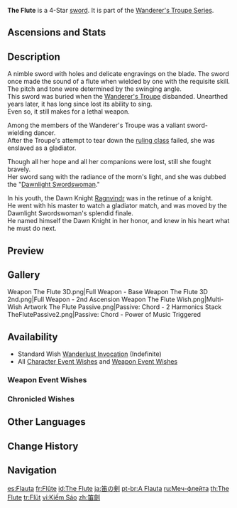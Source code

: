 {{Weapon Infobox
|id             = 11402
|image          = <gallery>
Weapon The Flute.png|Base
Weapon The Flute 2nd.png|2nd Ascension
</gallery>
|type           = Sword
|releaseDate    = 2020-09-28
|quality        = 4
|base_atk       = 42
|2nd_stat_type  = ATK
|2nd_stat       = 9%
|obtain         = Wishes
|series         = Wanderer's Troupe
|passive        = Chord
|effect         = Normal or Charged Attacks grant a Harmonic on hits. Gaining 5 Harmonics triggers the power of music and deals (var1)% ATK DMG to surrounding enemies. Harmonics last up to 30s, and a maximum of 1 can be gained every 0.5s.
|eff_rank1_var1 = 100
|eff_rank2_var1 = 125
|eff_rank3_var1 = 150
|eff_rank4_var1 = 175
|eff_rank5_var1 = 200
|eff_att1       = Physical DMG
|eff_att2       = Effect Triggered by Normal Attack
}}
{{Description|Beneath its rusty exterior is a lavishly decorated thin blade. It swings as swiftly as the wind.}}
'''The Flute''' is a 4-Star [[sword]]. It is part of the [[Wanderer's Troupe Series]].

==Ascensions and Stats==
{{Weapon Ascensions and Stats
|ascendMat1 = Boreal Wolf's Milk Tooth
|ascendMat2 = Boreal Wolf's Cracked Tooth
|ascendMat3 = Boreal Wolf's Broken Fang
|ascendMat4 = Boreal Wolf's Nostalgia
|bossMat1   = Dead Ley Line Branch
|bossMat2   = Dead Ley Line Leaves
|bossMat3   = Ley Line Sprout
|commonMat1 = Slime Condensate
|commonMat2 = Slime Secretions
|commonMat3 = Slime Concentrate
}}

==Description==
A nimble sword with holes and delicate engravings on the blade. The sword once made the sound of a flute when wielded by one with the requisite skill. The pitch and tone were determined by the swinging angle.<br>
This sword was buried when the [[Wanderer's Troupe (Faction)|Wanderer's Troupe]] disbanded. Unearthed years later, it has long since lost its ability to sing.<br>
Even so, it still makes for a lethal weapon.

Among the members of the Wanderer's Troupe was a valiant sword-wielding dancer.<br>
After the Troupe's attempt to tear down the [[Mondstadt Aristocracy|ruling class]] failed, she was enslaved as a gladiator.

Though all her hope and all her companions were lost, still she fought bravely.<br>
Her sword sang with the radiance of the morn's light, and she was dubbed the "[[Dawnlight Swordswoman]]."

In his youth, the Dawn Knight [[Ragnvindr]] was in the retinue of a knight.<br>
He went with his master to watch a gladiator match, and was moved by the Dawnlight Swordswoman's splendid finale.<br>
He named himself the Dawn Knight in her honor, and knew in his heart what he must do next.

==Preview==
{{Preview
|file    = Weapon The Flute Passive Stacks
|caption = Passive: Chord - 4 Harmonics Stack
}}

==Gallery==
<gallery>
Weapon The Flute 3D.png|Full Weapon - Base
Weapon The Flute 3D 2nd.png|Full Weapon - 2nd Ascension
Weapon The Flute Wish.png|Multi-Wish Artwork
The Flute Passive.png|Passive: Chord - 2 Harmonics Stack
TheFlutePassive2.png|Passive: Chord - Power of Music Triggered
</gallery>

==Availability==
*Standard Wish [[Wanderlust Invocation]] (Indefinite)
*All [[Character Event Wishes]] and [[Weapon Event Wishes]]

===Weapon Event Wishes===
{{Featured}}

===Chronicled Wishes===
{{Featured|chronicled=1}}

==Other Languages==
{{Other Languages
|1_en      = The Flute
|1_zhs     = 笛剑
|1_zhs_rm  = Dí jiàn
|1_zht     = 笛劍
|1_zht_rm  = Dí jiàn
|1_zh_tl   = Flute sword
|1_ja      = 笛の剣
|1_ja_rm   = Fue no Ken
|1_ja_tl   = Flute Sword
|1_ko      = 피리검
|1_ko_tl   = The Flute Sword
|1_es      = Flauta
|1_es_tl   = Flute
|1_fr      = Flûte
|1_fr_tl   = Flute
|1_ru      = Меч-флейта
|1_ru_tl   = The Flute Sword
|1_th      = The Flute
|1_vi      = Kiếm Sáo
|1_vi_tl   = Flute Sword
|1_de      = Flöte
|1_de_tl   = Flute
|1_id      = The Flute
|1_pt      = A Flauta
|1_pt_tl   = The Flute
|1_tr      = Flüt
|1_tr_tl   = Flute
|1_it      = Flauto
|1_it_tl   = Flute

|2_en      = Chord
|2_zhs     = 和弦
|2_zhs_rm  = Héxián
|2_zht     = 和弦
|2_zht_rm  = Héxián
|2_zh_tl   = 
|2_ja      = 和音
|2_ja_rm   = Waon
|2_ja_tl   = Chord
|2_ko      = 화음
|2_ko_tl   = Chord
|2_es      = Acorde
|2_es_tl   = Chord
|2_fr      = Accord
|2_fr_tl   = Chord
|2_ru      = Аккорд
|2_ru_tl   = Chord
|2_th      = Chord
|2_vi      = Hợp Huyền
|2_vi_tl   = 
|2_de      = Akkord
|2_de_tl   = Chord
|2_id      = Chord
|2_pt      = Acorde
|2_pt_tl   = 
|2_tr      = Akor
|2_tr_tl   = Chord
|2_it      = Accordo
|2_it_tl   = 
}}

==Change History==
{{Change History|1.0}}

==Navigation==
{{Weapons by Series Navbox|series=Wanderer's Troupe}}
{{Weapon Navbox|Swords}}

[[es:Flauta]]
[[fr:Flûte]]
[[id:The Flute]]
[[ja:笛の剣]]
[[pt-br:A Flauta]]
[[ru:Меч-флейта]]
[[th:The Flute]]
[[tr:Flüt]]
[[vi:Kiếm Sáo]]
[[zh:笛劍]]